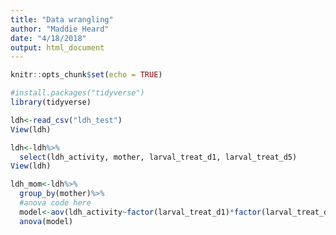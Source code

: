 ```yaml
---
title: "Data wrangling"
author: "Maddie Heard"
date: "4/18/2018"
output: html_document
---
```


```r
knitr::opts_chunk$set(echo = TRUE)
```
```r
#install.packages("tidyverse")
library(tidyverse)
```
```r
ldh<-read_csv("ldh_test")
View(ldh)
```

```r
ldh<-ldh%>%
  select(ldh_activity, mother, larval_treat_d1, larval_treat_d5)
View(ldh)
```

```r
ldh_mom<-ldh%>%
  group_by(mother)%>%
  #anova code here
  model<-aov(ldh_activity~factor(larval_treat_d1)*factor(larval_treat_d5))%>%
  anova(model)
```

